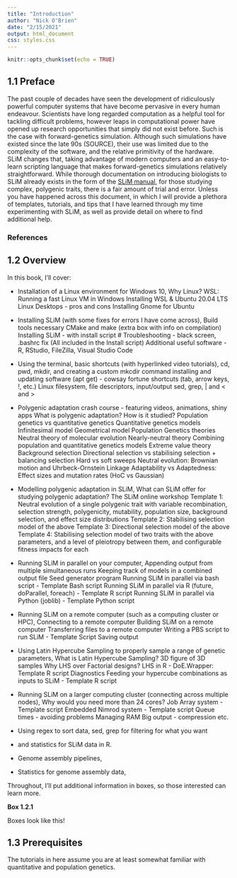 ---
title: "Introduction"
author: "Nick O'Brien"
date: "2/15/2021"
output: html_document
css: styles.css
---

```{r setup, include=FALSE}
knitr::opts_chunk$set(echo = TRUE)
```



## 1.1 Preface

The past couple of decades have seen the development of ridiculously powerful computer systems that have become pervasive in every human endeavour. Scientists have long regarded computation as a helpful tool for tackling difficult problems, however leaps in computational power have opened up research opportunities that simply did not exist before. Such is the case with forward-genetics simulation. Although such simulations have existed since the late 90s (SOURCE), their use was limited due to the complexity of the software, and the relative primitivity of the hardware. SLiM changes that, taking advantage of modern computers and an easy-to-learn scripting language that makes forward-genetics simulations relatively straightforward. While thorough documentation on introducing biologists to SLiM already exists in the form of the [SLiM manual](http://benhaller.com/slim/SLiM_Manual.pdf), for those studying complex, polygenic traits, there is a fair amount of trial and error. Unless you have happened across this document, in which I will provide a plethora of templates, tutorials, and tips that I have learned through my time experimenting with SLiM, as well as provide detail on where to find additional help.

### References

## 1.2 Overview

In this book, I'll cover:

- Installation of a Linux environment for Windows 10,
    Why Linux?
    WSL: Running a fast Linux VM in Windows
    Installing WSL & Ubuntu 20.04 LTS
    Linux Desktops - pros and cons
    Installing Gnome for Ubuntu
- Installing SLiM (with some fixes for errors I have come across),
    Build tools necessary
    CMake and make (extra box with info on compilation)
    Installing SLiM - with install script
#    Troubleshooting - black screen, .bashrc fix (All included in the Install script)
    Additional useful software - R, RStudio, FileZilla, Visual Studio Code
- Using the terminal, basic shortcuts (with hyperlinked video tutorials),
    cd, pwd, mkdir, and creating a custom mkcdir command
    installing and updating software (apt get) - cowsay fortune
    shortcuts (tab, arrow keys, !, etc.)
    Linux filesystem, file descriptors, input/output
    sed, grep, | and < and > 
- Polygenic adaptation crash course - featuring videos, animations, shiny apps
    What is polygenic adaptation?
        How is it studied? Population genetics vs quantitative genetics
    Quantitative genetics models
        Infinitesimal model
        Geometrical model
    Population Genetics theories
        Neutral theory of molecular evolution
        Nearly-neutral theory
    Combining population and quantitative genetics models
        Extreme value theory
    Background selection
    Directional selection vs stabilising selection + balancing selection
    Hard vs soft sweeps
    Neutral evolution: Brownian motion and Uhrbeck-Ornstein
    Linkage
    Adaptability vs Adaptedness: Effect sizes and mutation rates (HoC vs Gaussian)
- Modelling polygenic adaptation in SLiM, 
    What can SLiM offer for studying polygenic adaptation?
    The SLiM online workshop
    Template 1: Neutral evolution of a single polygenic trait with variable recombination, selection strength, polygenicity, mutability, population size, background selection, and effect size distributions
    Template 2: Stabilising selection model of the above
    Template 3: Directional selection model of the above
    Template 4: Stabilising selection model of two traits with the above parameters, and a level of pleiotropy between them, and configurable fitness impacts for each
- Running SLiM in parallel on your computer,
    Appending output from multiple simultaneous runs
    Keeping track of models in a combined output file
    Seed generator program
    Running SLiM in parallel via bash script - Template Bash script
    Running SLiM in parallel via R (future, doParallel, foreach) - Template R script
    Running SLiM in parallel via Python (joblib) - Template Python script
- Running SLiM on a remote computer (such as a computing cluster or HPC),
    Connecting to a remote computer
    Building SLiM on a remote computer
    Transferring files to a remote computer
    Writing a PBS script to run SLiM - Template Script
    Saving output
- Using Latin Hypercube Sampling to properly sample a range of genetic parameters,
    What is Latin Hypercube Sampling? 3D figure of 3D samples
    Why LHS over Factorial designs?
    LHS in R - DoE.Wrapper: Template R script
    Diagnostics
    Feeding your hypercube combinations as inputs to SLiM - Template R script
- Running SLiM on a larger computing cluster (connecting across multiple nodes),
    Why would you need more than 24 cores?
    Job Array system - Template script
    Embedded Nimrod system - Template script
    Queue times - avoiding problems
    Managing RAM
    Big output - compression etc.
- Using regex to sort data,
    sed, grep for filtering for what you want
- and statistics for SLiM data in R.

- Genome assembly pipelines,
- Statistics for genome assembly data,

Throughout, I'll put additional information in boxes, so those interested can learn more.

:::: {.extrabox data-latex=""}
::: {.center data-latex=""}
**Box 1.2.1**
:::
Boxes look like this!
::::

## 1.3 Prerequisites

The tutorials in here assume you are at least somewhat familiar with quantitative and population genetics.